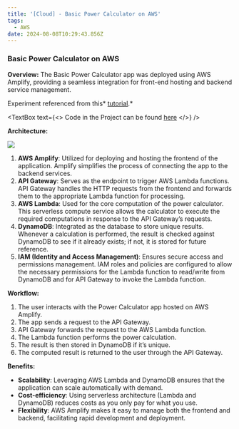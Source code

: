 ```yaml
---
title: '[Cloud] - Basic Power Calculator on AWS'
tags:
  - AWS
date: 2024-08-08T10:29:43.856Z
---
```


### Basic Power Calculator on AWS

**Overview:**
The Basic Power Calculator app was deployed using AWS Amplify, providing a seamless integration for front-end hosting and backend service management.

Experiment referenced from this* [tutorial](https://www.youtube.com/watch?v=7m_q1ldzw0U\&list=PLwyXYwu8kL0wMalR9iXJIPfiMYWNFWQzx).*

<TextBox
  text={<>
    Code in the Project can be found [here](https://github.com/shanteru/power-calc-aws.git)
  </>}
/>

**Architecture:**

![](/powerCalc.png)

1. **AWS Amplify**: Utilized for deploying and hosting the frontend of the application. Amplify simplifies the process of connecting the app to the backend services.
2. **API Gateway**: Serves as the endpoint to trigger AWS Lambda functions. API Gateway handles the HTTP requests from the frontend and forwards them to the appropriate Lambda function for processing.
3. **AWS Lambda**: Used for the core computation of the power calculator. This serverless compute service allows the calculator to execute the required computations in response to the API Gateway’s requests.
4. **DynamoDB**: Integrated as the database to store unique results. Whenever a calculation is performed, the result is checked against DynamoDB to see if it already exists; if not, it is stored for future reference.
5. **IAM (Identity and Access Management)**: Ensures secure access and permissions management. IAM roles and policies are configured to allow the necessary permissions for the Lambda function to read/write from DynamoDB and for API Gateway to invoke the Lambda function.

**Workflow:**

1. The user interacts with the Power Calculator app hosted on AWS Amplify.
2. The app sends a request to the API Gateway.
3. API Gateway forwards the request to the AWS Lambda function.
4. The Lambda function performs the power calculation.
5. The result is then stored in DynamoDB if it’s unique.
6. The computed result is returned to the user through the API Gateway.

**Benefits:**

* **Scalability**: Leveraging AWS Lambda and DynamoDB ensures that the application can scale automatically with demand.
* **Cost-efficiency**: Using serverless architecture (Lambda and DynamoDB) reduces costs as you only pay for what you use.
* **Flexibility**: AWS Amplify makes it easy to manage both the frontend and backend, facilitating rapid development and deployment.
